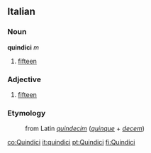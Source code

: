 ==Italian== 
===Noun===
'''quindici''' ''m''

#[[fifteen]]

===Adjective===

# [[fifteen]]

===Etymology===
:from Latin ''[[quindecim]]'' (''[[quinque]]'' + ''[[decem]]'')

[[co:Quindici]]
[[it:quindici]]
[[pt:Quindici]]
[[fi:Quindici]]